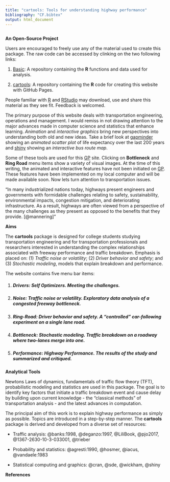 ```yaml
---
title: "cartools: Tools for understanding highway performance"
bibliography: "CF.bibtex"
output: html_document
---
```


```r
```

__An Open-Source Project__

Users are encouraged to freely use any of the material used to create this package. The raw code can be accessed by clinking on the two following links: 

1. [Basic](https://github.com/PJOssenbruggen/Basic): A repository containing the __R__  functions and data used for analysis.

2. [cartools](https://github.com/PJOssenbruggen/cartools): A repository containing the __R__ code for creating this website with GitHub Pages.

People familiar with [R](https://cran.r-project.org) and [RStudio](https://www.rstudio.com) may download, use and share this material as they see fit. Feedback is welcomed.

The primary purpose of this website deals with transportation engineering, operations and management. I would remiss in not drawing attention to the major advances made in computer science and statistics that enhance learning.  _Animation_ and _interactive graphics_ bring new perspectives into understanding both old and new ideas. Take a brief look at [gapminder](https://www.gapminder.org/tools/#$chart-type=bubbles) showing an _animated scatter plot_ of life expectancy over the last 200 years and [shiny](http://shiny.rstudio.com/gallery/bus-dashboard.html) showing an _interactive bus route map_. 

Some of these tools are used  for this [GP](https://pjossenbruggen.github.io/GP/about.html) site. Clicking on __Bottleneck__ and __Ring Road__ menu items show a variety of visual images. At the time of this writing, the animated and interactive features have not been initiated on [GP](https://pjossenbruggen.github.io/GP/about.html). These features have been implemented on my local computer and will be made available soon. Now lets turn attention to transportation issues.

"In many industrialized nations today, highways present engineers and governments with formidable challenges relating to safety, sustainability, environmental impacts, congestion mitigation, and deteriorating infrastructure. As a result, highways are often viewed from a perspective of the many challenges as they present as opposed to the benefits that they provide. [@mannering]" 

__Aims__
 
The __cartools__ package is designed for college students studying transportation engineering and for transportation professionals and researchers interested in understanding the complex relationships associated with freeway performance and traffic breakdown. Emphasis is placed on: (1) _Traffic noise or volatility_; (2) _Driver behavior and safety_; and (3) _Stochastic modeling_,  models that explain breakdown and performance.


The website contains five menu bar items:

1. ##### __Drivers:__  _Self Optimizers_. Meeting the challenges.

2. ##### __Noise:__  _Traffic noise or  volatility_. Exploratory data analysis of a congested freeway bottleneck.

3. ##### __Ring-Road:__ _Driver behavior and safety_. A "controlled" car-following experiment on a single lane road.

4. #####  __Bottleneck:__ _Stochastic modeling_. Traffic breakdown on a roadway where two-lanes  merge into one.

5. #####  __Performance:__ _Highway Performance_. The results of the study and summarized and critiqued.

__Analytical Tools__

Newtons Laws of dynamics, fundamentals of traffic flow theory (TFT), probabilistic modeling and statistics are used in this package.  The goal is to identify key factors that initiate a traffic breakdown event and cause delay by building upon current knowledge - the "classical methods" of transportation analysis - and the latest advances in computation.  



The principal aim of this work is to explain highway performance as simply as possible. Topics are introduced in a  step-by-step manner.  The  __cartools__ package is derived and developed from a diverse set of resources:

* Traffic analysis: @banks:1998, @deganzo:1997, @LiliBook, @pjo2017, @1367-2630-10-3-033001, @trieber

* Probability and statistics: @agresti:1990, @hosmer, @iacus, @vandaele:1983

* Statistical computing and graphics: @cran, @sde,  @wickham, @shiny



__References__




